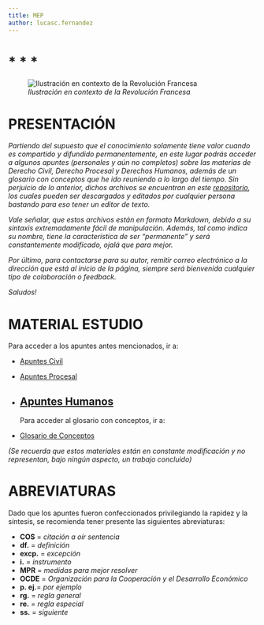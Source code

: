 ```yaml
---
title: MEP
author: lucasc.fernandez
---
```


# *	*	*

![*Ilustración en contexto de la Revolución Francesa*](liq.png)

# PRESENTACIÓN

*Partiendo del supuesto que el conocimiento solamente tiene valor cuando es compartido y difundido permanentemente, en este lugar podrás acceder a algunos apuntes (personales y aún no completos) sobre las materias de Derecho Civil, Derecho Procesal y Derechos Humanos, además de un glosario con conceptos que he ido reuniendo a lo largo del tiempo. Sin perjuicio de lo anterior, dichos archivos se encuentran en este [repositorio](https://github.com/lucascfernandez/mep), los cuales pueden ser descargados y editados por cualquier persona bastando para eso tener un editor de texto.*

*Vale señalar, que estos archivos están en formato Markdown, debido a su sintaxis extremadamente fácil de manipulación. Además, tal como indica su nombre, tiene la característica de ser "permanente" y será constantemente modificado, ojalá que para mejor.*

*Por último, para contactarse para su autor, remitir correo electrónico a la dirección que está al inicio de la página, siempre será bienvenida cualquier tipo de colaboración o feedback.*

*Saludos!*

# MATERIAL ESTUDIO

Para acceder a los apuntes antes mencionados, ir a:

* [Apuntes Civil](https://github.com/lucascfernandez/mep/blob/main/vimwiki/vimwiki/civil.md)
* [Apuntes Procesal](https://github.com/lucascfernandez/mep/blob/main/vimwiki/vimwiki/procesal.md)
* [Apuntes Humanos](https://github.com/lucascfernandez/mep/blob/main/vimwiki/vimwiki/humanos.md)
---
Para acceder al glosario con conceptos, ir a:

* [Glosario de Conceptos](https://github.com/lucascfernandez/mep/blob/main/vimwiki/vimwiki/conceptos.md)

*(Se recuerda que estos materiales están en constante modificación y no representan, bajo ningún aspecto, un trabajo concluido)*

# ABREVIATURAS

Dado que los apuntes fueron confeccionados privilegiando la rapidez y la síntesis, se recomienda tener presente las siguientes abreviaturas:

+ **COS**   = *citación a oír sentencia*
+ **df.**   = *definición*
+ **excp.** = *excepción*
+ **i.**   = *instrumento*
+ **MPR**   = *medidas para mejor resolver*
+ **OCDE**  = *Organización para la Cooperación y el Desarrollo Económico*
+ **p. ej.**= *por ejemplo*
+ **rg.**   = *regla general*
+ **re.**   = *regla especial*
+ **ss.**   = *siguiente*
